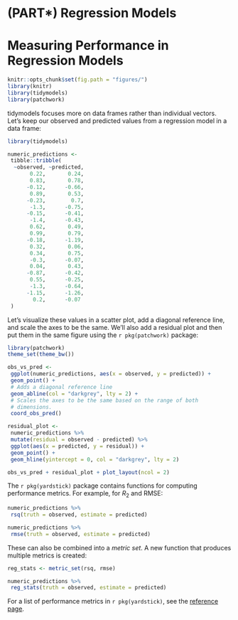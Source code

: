 # (PART\*) Regression Models {-} 

# Measuring Performance in Regression Models

```r
knitr::opts_chunk$set(fig.path = "figures/")
library(knitr)
library(tidymodels)
library(patchwork)
```

tidymodels focuses more on data frames rather than individual vectors. Let's keep our observed and predicted values from a regression model in a data frame: 

```r
library(tidymodels)

numeric_predictions <- 
 tibble::tribble(
  ~observed, ~predicted,
       0.22,       0.24,
       0.83,       0.78,
      -0.12,      -0.66,
       0.89,       0.53,
      -0.23,        0.7,
       -1.3,      -0.75,
      -0.15,      -0.41,
       -1.4,      -0.43,
       0.62,       0.49,
       0.99,       0.79,
      -0.18,      -1.19,
       0.32,       0.06,
       0.34,       0.75,
       -0.3,      -0.07,
       0.04,       0.43,
      -0.87,      -0.42,
       0.55,      -0.25,
       -1.3,      -0.64,
      -1.15,      -1.26,
        0.2,      -0.07
 )
```

Let's visualize these values in a scatter plot, add a diagonal reference line, and scale the axes to be the same. We'll also add a residual plot and then put them in the same figure using the `r pkg(patchwork)` package:

```r
library(patchwork)
theme_set(theme_bw())

obs_vs_pred <- 
 ggplot(numeric_predictions, aes(x = observed, y = predicted)) + 
 geom_point() + 
 # Adds a diagonal reference line
 geom_abline(col = "darkgrey", lty = 2) + 
 # Scales the axes to be the same based on the range of both
 # dimensions. 
 coord_obs_pred()

residual_plot <- 
 numeric_predictions %>% 
 mutate(residual = observed - predicted) %>% 
 ggplot(aes(x = predicted, y = residual)) + 
 geom_point() + 
 geom_hline(yintercept = 0, col = "darkgrey", lty = 2) 

obs_vs_pred + residual_plot + plot_layout(ncol = 2)
```

The `r pkg(yardstick)` package contains functions for computing performance metrics. For example, for $R_2$ and RMSE: 

```r
numeric_predictions %>% 
 rsq(truth = observed, estimate = predicted)

numeric_predictions %>% 
 rmse(truth = observed, estimate = predicted)
```

These can also be combined into a _metric set_. A new function that produces multiple metrics is created: 

```r
reg_stats <- metric_set(rsq, rmse)

numeric_predictions %>% 
 reg_stats(truth = observed, estimate = predicted)
```


For a list of performance metrics in `r pkg(yardstick)`, see the [reference page](https://yardstick.tidymodels.org/reference/index.html). 

